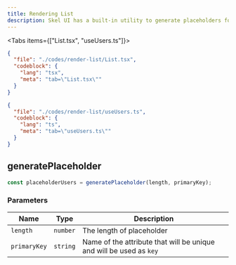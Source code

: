 ```yaml
---
title: Rendering List
description: Skel UI has a built-in utility to generate placeholders for list.
---
```


<Tabs items={["List.tsx", "useUsers.ts"]}>

```json doc-gen:file
{
  "file": "./codes/render-list/List.tsx",
  "codeblock": {
    "lang": "tsx",
    "meta": "tab=\"List.tsx\""
  }
}
```

```json doc-gen:file
{
  "file": "./codes/render-list/useUsers.ts",
  "codeblock": {
    "lang": "ts",
    "meta": "tab=\"useUsers.ts\""
  }
}
```

</Tabs>

## generatePlaceholder

```js
const placeholderUsers = generatePlaceholder(length, primaryKey);
```

### Parameters

| Name         | Type     | Description                                                         |
| ------------ | -------- | ------------------------------------------------------------------- |
| `length`     | `number` | The length of placeholder                                           |
| `primaryKey` | `string` | Name of the attribute that will be unique and will be used as `key` |
